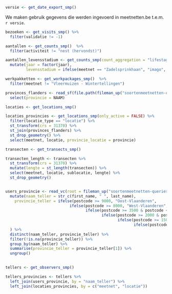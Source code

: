 


```r
versie <- get_date_export_smp()
```

We maken gebruik gegevens die werden ingevoerd in meetnetten.be t.e.m. `r versie`.

```r
bezoeken <- get_visits_smp() %>%
  filter(validatie != -1)

aantallen <- get_counts_smp()  %>%
  filter(activiteit != "nest (hervondst)")

aantallen_levensstadium <- get_counts_smp(count_aggregation = "lifestage")  %>%
  mutate(jaar = factor(jaar),
         levensstadium = ifelse(meetnet == "Zadelsprinkhaan", "imago", levensstadium)) 

werkpakketten <- get_workpackages_smp()  %>%
  filter(meetnet != "Vleermuizen - Wintertellingen")

provinces_flanders <- read_sf(file.path(fileman_up("soortenmeetnetten-queries"), "gis/provincies"), "Provincies2015", crs = 31370) %>%
  select(provincie = NAAM)

locaties <- get_locations_smp() 

locaties_provincies <- get_locations_smp(only_active = FALSE) %>%
  filter(locatie_type == "locatie") %>%
  st_transform(crs = 31370) %>%
  st_join(provinces_flanders) %>%
  st_drop_geometry() %>%
  select(meetnet, locatie, provincie_locatie = provincie) 

transecten <- get_transects_smp()

transecten_length <- transecten %>%
  st_transform(crs = 31370) %>%
  mutate(lengte = st_length(transecten)) %>%
  select(meetnet, locatie, sublocatie, lengte) %>%
  st_drop_geometry()


users_provincie <- read_vc(root = fileman_up("soortenmeetnetten-queries"),file =  "raw/meetnetten_users") %>%
  mutate(naam_teller = str_c(first_name, " ", last_name), 
    provincie_teller = ifelse(postcode >= 9000, "Oost-Vlaanderen",
                            ifelse(postcode >= 8000, "West-Vlaanderen",
                                   ifelse(postcode >= 3500 & postcode < 4000, "Limburg",
                                          ifelse(postcode >= 2000 & postcode < 3000, "Antwerpen",
                                                 ifelse(postcode >= 1500 & postcode < 2000, "Vlaams Brabant",
                                                        ifelse(postcode >= 3000 & postcode < 3500, "Vlaams Brabant", "Buiten Vlaanderen"))))))
  ) %>%
  distinct(naam_teller, provincie_teller) %>%
  filter(!is.na(provincie_teller)) %>%
  group_by(naam_teller) %>%
  summarise(provincie_teller = provincie_teller[1]) %>%
  ungroup()

  
tellers <- get_observers_smp() 

tellers_provincies <- tellers %>%
  left_join(users_provincie, by = "naam_teller") %>%
  left_join(locaties_provincies, by = c("meetnet", "locatie"))

```



